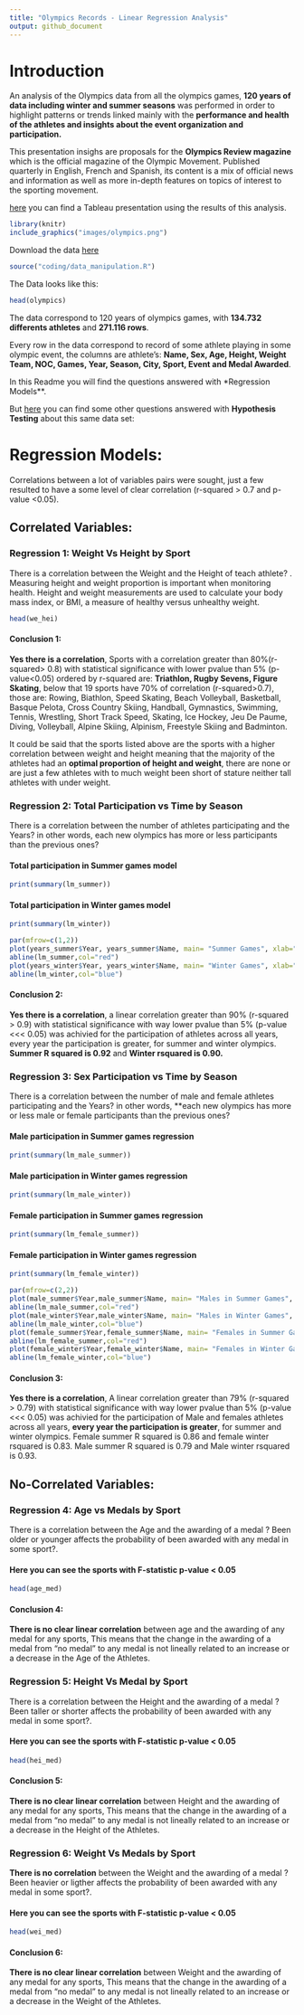 ---
title: "Olympics Records - Linear Regression Analysis"
output: github_document
---
# Introduction

An analysis of the Olympics data from all the olympics games, **120 years of data including winter and summer seasons** was performed in order to highlight patterns or trends linked mainly with the **performance and health of the athletes and insights about the event organization and participation.**

This presentation insighs are proposals for the **Olympics Review magazine** which is the official magazine of the Olympic Movement. Published quarterly in English, French and Spanish, its content is a mix of official news and information as well as more in-depth features on topics of interest to the sporting movement.

[here](https://public.tableau.com/profile/carlos.dopazo.kozakas#!/vizhome/Olimpics_sport/OlympicsStory) you can find a Tableau presentation using the results of this analysis.

```{r echo=FALSE,message=FALSE, warning=FALSE,out.width="1000px"}
library(knitr)
include_graphics("images/olympics.png")
```

Download the data [here](https://www.dropbox.com/sh/0wqw8fmiwrzr8ef/AABQijjQM522INXX1FCdamzma?dl=0)

```{r, echo=FALSE, message=FALSE, warning=FALSE, error=FALSE, include=FALSE}
source("coding/data_manipulation.R")
```

The Data looks like this:
```{r, echo=FALSE, message=FALSE, warning=FALSE, }
head(olympics)
```

The data correspond to 120 years of olympics games, with **134.732 differents athletes** and **271.116 rows**.

Every row in the data correspond to record of some athlete playing in some olympic event, the columns are athlete's: **Name, Sex, Age, Height, Weight Team, NOC, Games, Year, Season, City, Sport, Event and Medal Awarded**.

In this Readme you will find the questions answered with *Regression Models**.

But [here](XXXXXXXXXX) you can find some other questions answered with **Hypothesis Testing** about this same data set:

# Regression Models:

Correlations between a lot of variables pairs were sought, just a few resulted to have a some level of clear correlation (r-squared > 0.7 and p-value <0.05).

## Correlated Variables:

### Regression 1: Weight Vs Height by Sport

There is a correlation between the Weight and the Height of teach athlete? . Measuring height and weight proportion is important when monitoring health. Height and weight measurements are used to calculate your body mass index, or BMI, a measure of healthy versus unhealthy weight.

```{r, echo=FALSE, message=FALSE, warning=FALSE, }
head(we_hei)
```

#### Conclusion 1:
**Yes there is a correlation**, Sports with a correlation greater than 80%(r-squared> 0.8) with statistical significance with lower pvalue than 5% (p-value<0.05) ordered by r-squared are: **Triathlon, Rugby Sevens, Figure Skating**, below that 19 sports have 70% of correlation (r-squared>0.7), those are: Rowing, Biathlon, Speed Skating, Beach Volleyball, Basketball, Basque Pelota, Cross Country Skiing, Handball, Gymnastics, Swimming, Tennis, Wrestling, Short Track Speed, Skating, Ice Hockey, Jeu De Paume, Diving, Volleyball, Alpine Skiing, Alpinism, Freestyle Skiing and Badminton.

It could be said that the sports listed above are the sports with a higher correlation between weight and height meaning that the majority of the athletes had an **optimal proportion of height and weight**, there are none or are just a few athletes with to much weight been short of stature neither tall athletes with under weight.

### Regression 2: Total Participation vs Time by Season

There is a correlation between the number of athletes participating and the Years? in other words, each new olympics has more or less participants than the previous ones?

#### Total participation in Summer games model
```{r, echo=FALSE, message=FALSE, warning=FALSE, }
print(summary(lm_summer))
```

#### Total participation in Winter games model
```{r, echo=FALSE, message=FALSE, warning=FALSE, }
print(summary(lm_winter))
```

```{r, echo=FALSE, message=FALSE, warning=FALSE, }
par(mfrow=c(1,2))
plot(years_summer$Year, years_summer$Name, main= "Summer Games", xlab="", ylab = "Number of Athletes")
abline(lm_summer,col="red")
plot(years_winter$Year, years_winter$Name, main= "Winter Games", xlab="", ylab = "Number of Athletes")
abline(lm_winter,col="blue")
```

#### Conclusion 2: 
**Yes there is a correlation**, a linear correlation greater than 90% (r-squared > 0.9) with statistical significance with way lower pvalue than 5% (p-value <<< 0.05) was achivied for the participation of athletes across all years, every year the participation is greater, for summer and winter olympics. **Summer R squared is 0.92** and **Winter rsquared is 0.90.**

### Regression 3: Sex Participation vs Time by Season

There is a correlation between the number of male and female athletes participating and the Years? in other words, **each new olympics has more or less male or female participants than the previous ones?

#### Male participation in Summer games regression
```{r, echo=FALSE, message=FALSE, warning=FALSE, }
print(summary(lm_male_summer))
```

#### Male participation in Winter games regression
```{r, echo=FALSE, message=FALSE, warning=FALSE, }
print(summary(lm_male_winter))
```

#### Female participation in Summer games regression
```{r, echo=FALSE, message=FALSE, warning=FALSE, }
print(summary(lm_female_summer))
```

#### Female participation in Winter games regression
```{r, echo=FALSE, message=FALSE, warning=FALSE, }
print(summary(lm_female_winter))
```

```{r, echo=FALSE, message=FALSE, warning=FALSE, }
par(mfrow=c(2,2))
plot(male_summer$Year,male_summer$Name, main= "Males in Summer Games", xlab="", ylab = "Number of Athletes")
abline(lm_male_summer,col="red")
plot(male_winter$Year,male_winter$Name, main= "Males in Winter Games", xlab="", ylab = "Number of Athletes")
abline(lm_male_winter,col="blue")
plot(female_summer$Year,female_summer$Name, main= "Females in Summer Games", xlab="", ylab = "Number of Athletes")
abline(lm_female_summer,col="red")
plot(female_winter$Year,female_winter$Name, main= "Females in Winter Games", xlab="", ylab = "Number of Athletes")
abline(lm_female_winter,col="blue")
```

#### Conclusion 3:
**Yes there is a correlation**, A linear correlation greater than 79% (r-squared > 0.79) with statistical significance with way lower pvalue than 5% (p-value <<< 0.05) was achivied for the participation of Male and females athletes across all years, **every year the participation is greater**, for summer and winter olympics. Female summer R squared is 0.86 and female winter rsquared is 0.83. Male summer R squared is 0.79 and Male winter rsquared is 0.93.

## No-Correlated Variables:

### Regression 4: Age vs Medals by Sport

There is a correlation between the Age and the awarding of a medal ? Been older or younger affects the probability of been awarded with any medal in some sport?.

#### Here you can see the sports with F-statistic p-value < 0.05
```{r, echo=FALSE, message=FALSE, warning=FALSE, }
head(age_med)
```

#### Conclusion 4:

**There is no clear linear correlation** between age and the awarding of any medal for any sports, This means that the change in the awarding of a medal from "no medal" to any medal is not lineally related to an increase or a decrease in the Age of the Athletes.

### Regression 5: Height Vs Medal by Sport

There is a correlation between the Height and the awarding of a medal ? Been taller or shorter affects the probability of been awarded with any medal in some sport?.

#### Here you can see the sports with F-statistic p-value < 0.05
```{r, echo=FALSE, message=FALSE, warning=FALSE, }
head(hei_med)
```

#### Conclusion 5:
**There is no clear linear correlation** between Height and the awarding of any medal for any sports, This means that the change in the awarding of a medal from "no medal" to any medal is not lineally related to an increase or a decrease in the Height of the Athletes.

### Regression 6: Weight Vs Medals by Sport

**There is no correlation** between the Weight and the awarding of a medal ? Been heavier or ligther affects the probability of been awarded with any medal in some sport?.

#### Here you can see the sports with F-statistic p-value < 0.05
```{r, echo=FALSE, message=FALSE, warning=FALSE, }
head(wei_med)
```

#### Conclusion 6:
**There is no clear linear correlation** between Weight and the awarding of any medal for any sports, This means that the change in the awarding of a medal from "no medal" to any medal is not lineally related to an increase or a decrease in the Weight of the Athletes.